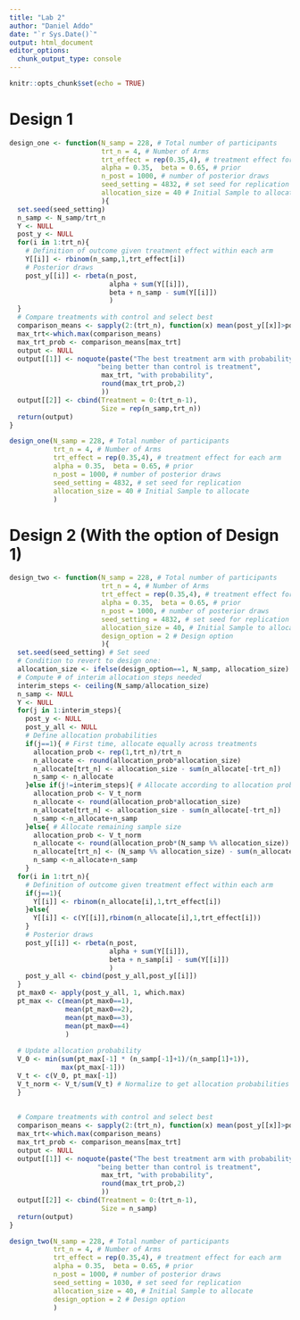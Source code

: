 ```yaml
---
title: "Lab 2"
author: "Daniel Addo"
date: "`r Sys.Date()`"
output: html_document
editor_options: 
  chunk_output_type: console
---
```


```r
knitr::opts_chunk$set(echo = TRUE)
```

# Design 1
```r
design_one <- function(N_samp = 228, # Total number of participants
                       trt_n = 4, # Number of Arms
                       trt_effect = rep(0.35,4), # treatment effect for each arm 
                       alpha = 0.35,  beta = 0.65, # prior
                       n_post = 1000, # number of posterior draws
                       seed_setting = 4832, # set seed for replication
                       allocation_size = 40 # Initial Sample to allocate
                       ){
  set.seed(seed_setting)
  n_samp <- N_samp/trt_n
  Y <- NULL
  post_y <- NULL
  for(i in 1:trt_n){
    # Definition of outcome given treatment effect within each arm
    Y[[i]] <- rbinom(n_samp,1,trt_effect[i])
    # Posterior draws
    post_y[[i]] <- rbeta(n_post, 
                         alpha + sum(Y[[i]]), 
                         beta + n_samp - sum(Y[[i]])
                         )
  }
  # Compare treatments with control and select best
  comparison_means <- sapply(2:(trt_n), function(x) mean(post_y[[x]]>post_y[[1]]))
  max_trt<-which.max(comparison_means)
  max_trt_prob <- comparison_means[max_trt]
  output <- NULL
  output[[1]] <- noquote(paste("The best treatment arm with probability of",
                      "being better than control is treatment",
                       max_trt, "with probability",
                       round(max_trt_prob,2)
                       ))
  output[[2]] <- cbind(Treatment = 0:(trt_n-1),
                       Size = rep(n_samp,trt_n))
  return(output)
}

design_one(N_samp = 228, # Total number of participants
           trt_n = 4, # Number of Arms
           trt_effect = rep(0.35,4), # treatment effect for each arm 
           alpha = 0.35,  beta = 0.65, # prior
           n_post = 1000, # number of posterior draws
           seed_setting = 4832, # set seed for replication
           allocation_size = 40 # Initial Sample to allocate
           )


```

# Design 2 (With the option of Design 1)
```r
design_two <- function(N_samp = 228, # Total number of participants
                       trt_n = 4, # Number of Arms
                       trt_effect = rep(0.35,4), # treatment effect for each arm 
                       alpha = 0.35,  beta = 0.65, # prior
                       n_post = 1000, # number of posterior draws
                       seed_setting = 4832, # set seed for replication
                       allocation_size = 40, # Initial Sample to allocate
                       design_option = 2 # Design option 
                       ){
  set.seed(seed_setting) # Set seed
  # Condition to revert to design one:
  allocation_size <- ifelse(design_option==1, N_samp, allocation_size)
  # Compute # of interim allocation steps needed
  interim_steps <- ceiling(N_samp/allocation_size) 
  n_samp <- NULL
  Y <- NULL
  for(j in 1:interim_steps){
    post_y <- NULL
    post_y_all <- NULL
    # Define allocation probabilities
    if(j==1){ # First time, allocate equally across treatments
      allocation_prob <- rep(1,trt_n)/trt_n
      n_allocate <- round(allocation_prob*allocation_size)
      n_allocate[trt_n] <- allocation_size - sum(n_allocate[-trt_n])
      n_samp <- n_allocate
    }else if(j!=interim_steps){ # Allocate according to allocation probs across treatments
      allocation_prob <- V_t_norm
      n_allocate <- round(allocation_prob*allocation_size)
      n_allocate[trt_n] <- allocation_size - sum(n_allocate[-trt_n])
      n_samp <-n_allocate+n_samp
    }else{ # Allocate remaining sample size
      allocation_prob <- V_t_norm
      n_allocate <- round(allocation_prob*(N_samp %% allocation_size))
      n_allocate[trt_n] <- (N_samp %% allocation_size) - sum(n_allocate[-trt_n])
      n_samp <-n_allocate+n_samp
    } 
  for(i in 1:trt_n){
    # Definition of outcome given treatment effect within each arm
    if(j==1){
      Y[[i]] <- rbinom(n_allocate[i],1,trt_effect[i])
    }else{
      Y[[i]] <- c(Y[[i]],rbinom(n_allocate[i],1,trt_effect[i]))
    }
    # Posterior draws
    post_y[[i]] <- rbeta(n_post, 
                         alpha + sum(Y[[i]]), 
                         beta + n_samp[i] - sum(Y[[i]])
                         )
    post_y_all <- cbind(post_y_all,post_y[[i]])
  }
  pt_max0 <- apply(post_y_all, 1, which.max) 
  pt_max <- c(mean(pt_max0==1),
              mean(pt_max0==2),
              mean(pt_max0==3),
              mean(pt_max0==4)
              )
  
  # Update allocation probability
  V_0 <- min(sum(pt_max[-1] * (n_samp[-1]+1)/(n_samp[1]+1)),
             max(pt_max[-1]))
  V_t <- c(V_0, pt_max[-1])
  V_t_norm <- V_t/sum(V_t) # Normalize to get allocation probabilities
  }
  
  
  # Compare treatments with control and select best
  comparison_means <- sapply(2:(trt_n), function(x) mean(post_y[[x]]>post_y[[1]]))
  max_trt<-which.max(comparison_means)
  max_trt_prob <- comparison_means[max_trt]
  output <- NULL
  output[[1]] <- noquote(paste("The best treatment arm with probability of",
                      "being better than control is treatment",
                       max_trt, "with probability",
                       round(max_trt_prob,2)
                       ))
  output[[2]] <- cbind(Treatment = 0:(trt_n-1),
                       Size = n_samp)
  return(output)
}

design_two(N_samp = 228, # Total number of participants
           trt_n = 4, # Number of Arms
           trt_effect = rep(0.35,4), # treatment effect for each arm 
           alpha = 0.35,  beta = 0.65, # prior
           n_post = 1000, # number of posterior draws
           seed_setting = 1030, # set seed for replication
           allocation_size = 40, # Initial Sample to allocate
           design_option = 2 # Design option
           )
```
